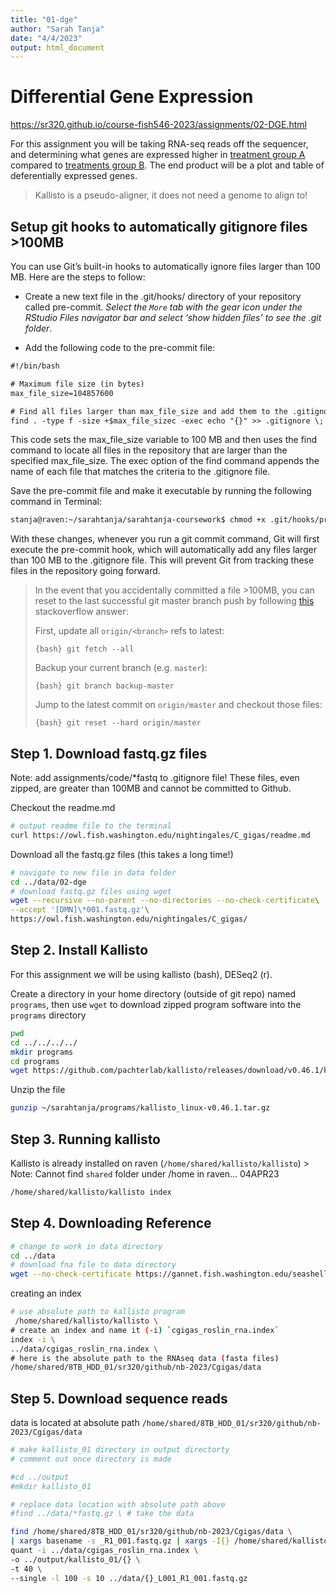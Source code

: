 ```yaml
---
title: "01-dge"
author: "Sarah Tanja"
date: "4/4/2023"
output: html_document
---
```


# Differential Gene Expression

<https://sr320.github.io/course-fish546-2023/assignments/02-DGE.html>

For this assignment you will be taking RNA-seq reads off the sequencer, and determining what genes are expressed higher in [treatment group A]{.underline} compared to [treatments group B]{.underline}. The end product will be a plot and table of deferentially expressed genes.

> Kallisto is a pseudo-aligner, it does not need a genome to align to!

## Setup git hooks to automatically gitignore files \>100MB

You can use Git's built-in hooks to automatically ignore files larger than 100 MB. Here are the steps to follow:

-   Create a new text file in the .git/hooks/ directory of your repository called pre-commit. *Select the `More` tab with the gear icon under the RStudio Files navigator bar and select 'show hidden files' to see the .git folder*.

-   Add the following code to the pre-commit file:

```txt
#!/bin/bash

# Maximum file size (in bytes)
max_file_size=104857600

# Find all files larger than max_file_size and add them to the .gitignore file
find . -type f -size +$max_file_sizec -exec echo "{}" >> .gitignore \;
```

This code sets the max_file_size variable to 100 MB and then uses the find command to locate all files in the repository that are larger than the specified max_file_size. The exec option of the find command appends the name of each file that matches the criteria to the .gitignore file.

Save the pre-commit file and make it executable by running the following command in Terminal:

```bash
stanja@raven:~/sarahtanja/sarahtanja-coursework$ chmod +x .git/hooks/pre-commit
```

With these changes, whenever you run a git commit command, Git will first execute the pre-commit hook, which will automatically add any files larger than 100 MB to the .gitignore file. This will prevent Git from tracking these files in the repository going forward.

> In the event that you accidentally committed a file \>100MB, you can reset to the last successful git master branch push by following [this](https://stackoverflow.com/questions/1125968/how-do-i-force-git-pull-to-overwrite-local-files) stackoverflow answer:
>
> First, update all `origin/<branch>` refs to latest:
>
> ```{bash}
> git fetch --all
> ```
>
> Backup your current branch (e.g. `master`):
>
> ```{bash}
> git branch backup-master
> ```
>
> Jump to the latest commit on `origin/master` and checkout those files:
>
> ```{bash}
> git reset --hard origin/master
> ```

## Step 1. Download fastq.gz files

Note: add assignments/code/\*fastq to .gitignore file! These files, even zipped, are greater than 100MB and cannot be committed to Github.

Checkout the readme.md

```bash
# output readme file to the terminal 
curl https://owl.fish.washington.edu/nightingales/C_gigas/readme.md
```

Download all the fastq.gz files (this takes a long time!)

```bash
# navigate to new file in data folder
cd ../data/02-dge
# download fastq.gz files using wget 
wget --recursive --no-parent --no-directories --no-check-certificate\
--accept '[DMN]\*001.fastq.gz'\
https://owl.fish.washington.edu/nightingales/C_gigas/
```

## Step 2. Install Kallisto

For this assignment we will be using kallisto (bash), DESeq2 (r).

Create a directory in your home directory (outside of git repo) named `programs`, then use `wget` to download zipped program software into the `programs` directory

```bash
pwd
cd ../../../../
mkdir programs
cd programs 
wget https://github.com/pachterlab/kallisto/releases/download/v0.46.1/kallisto_linux-v0.46.1.tar.gz
```

Unzip the file

```bash
gunzip ~/sarahtanja/programs/kallisto_linux-v0.46.1.tar.gz
```

## Step 3. Running kallisto

Kallisto is already installed on raven (`/home/shared/kallisto/kallisto`) \> Note: Cannot find `shared` folder under /home in raven... 04APR23

```bash
/home/shared/kallisto/kallisto index
```

## Step 4. Downloading Reference

```bash
# change to work in data directory
cd ../data
# download fna file to data directory
wget --no-check-certificate https://gannet.fish.washington.edu/seashell/bu-github/nb-2023/Cgigas/data/rna.fna
```

creating an index
```bash
# use absolute path to kallisto program
 /home/shared/kallisto/kallisto \
# create an index and name it (-i) `cgigas_roslin_rna.index`
index -i \
../data/cgigas_roslin_rna.index \
# here is the absolute path to the RNAseq data (fasta files)
/home/shared/8TB_HDD_01/sr320/github/nb-2023/Cgigas/data
```

## Step 5. Download sequence reads
data is located at absolute path `/home/shared/8TB_HDD_01/sr320/github/nb-2023/Cgigas/data`

```bash
# make kallisto_01 directory in output directorty
# comment out once directory is made

#cd ../output
#mkdir kallisto_01
```


```bash
# replace data location with absolute path above
#find ../data/*fastq.gz \ # take the data

find /home/shared/8TB_HDD_01/sr320/github/nb-2023/Cgigas/data \
| xargs basename -s _R1_001.fastq.gz | xargs -I{} /home/shared/kallisto/kallisto \
quant -i ../data/cgigas_roslin_rna.index \
-o ../output/kallisto_01/{} \
-t 40 \
--single -l 100 -s 10 ../data/{}_L001_R1_001.fastq.gz

```
